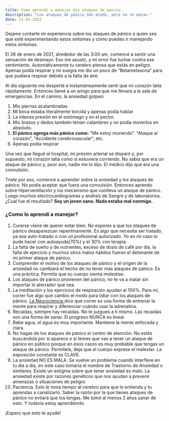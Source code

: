 ```yaml
---
title: Como aprendí a manejar mis ataques de panico.
description: "Los ataques de pánico dan miedo, pero no te matan."
date: 11-01-2022
---
```


Dejame contarte mi experiencia sobre los ataques de pánico a quien sea que  esté experimentando estos síntomas y cómo puedes ir manejando estos síntomas.

El 26 de enero de 2021, alrededor de las 3:00 am, comencé a sentir una sensación de desmayo. Eso me asustó, y mi error fue luchar contra ese sentimiento. Automáticamente tu cerebro piensa que estás en peligro. Apenas podía respirar y mi suegra me dio un poco de “Betametasona” para que pudiera respirar debido a la falta de aire.

Al día siguiente me desperté e instantáneamente sentí que mi corazón latía rápidamente. Entonces llamé a un amigo para que me llevara a la sala de emergencias. En el camino, la ansiedad golpeó:

1. Mis piernas acalambradas
2. Mi boca estaba literalmente torcida y apenas podía hablar
3. La intensa presión en el estómago y en el pecho.
4. Mis brazos y dedos también tenían calambres y no podía moverlos en absoluto.
5. **El pánico agrega más pánico como:** "Me estoy muriendo". "Ataque al corazón", "Accidente cerebrovascular", etc.
6. Apenas podía respirar

Una vez que llegué al hospital, mi presión arterial se disparó y, por supuesto, mi corazón latía como si estuviera corriendo. No sabía que era un ataque de pánico y, peor aún, nadie me lo dijo. El médico dijo que era una convulsión.

Triste por eso, comencé a aprender sobre la ansiedad y los ataques de pánico. No podía aceptar que fuera una convulsión. Entonces aprendo sobre Hiperventilación y los mecanismo que conlleva un ataque de pánico. Luego muchos electrocardiogramas y análisis de Sangre y de laboratorios. ¿Cual fue el resultado? **Soy un joven sano. Nada estaba mal conmigo.**

### ¿Como lo aprendí a manejar?

1. Curarse viene de querer estar bien. No esperes a que los ataques de pánico desaparezcan repentinamente. Es algo que necesita ser tratado, ya sea auto-tratado o con un profesional autorizado. Yo en mi caso lo pude hacer con autoayuda(70%) y el 30% con terapia.
2. La falta de sueño y de nutrientes, exceso de dosis de café por día, la falta de ejercicio y muchos otros malos hábitos fueron el detonante de mi primer ataque de pánico.
3. Comprender el motivo de los ataques de pánico y el origen de la ansiedad no cambiará el hecho de no tener más ataques de pánico. Es una práctica. Permita que su cuerpo sienta molestias.
4. Los ataques de pánico provienen del pánico, no te va a matar sin importar lo aterrador que sea.
5. La meditación y los ejercicios de respiración ayudan al 100%. Para mí, correr fue algo que cambio el modo para lidiar con los ataques de pánico. [La Neurociencia ](https://www.runnersworld.com/health-injuries/a37612056/how-to-stop-a-panic-attack-on-a-run/)dice que correr es una forma de entrenar la mente para respirar y diferenciar cuándo usar la adrenalina.
6. Recaídas, siempre hay recaídas. No te juzgues a ti mismo. Las recaídas son una forma de sanar. El progreso NUNCA es lineal.
7. Bebe agua, el agua es muy importante. Mantiene la mente enfocada y clara.
8. No hagas de los ataques de pánico el centro de atención. No estés buscándola por si aparece o si temes que  vas a tener un ataque de pánico en público porque en esos casos es muy probable que  tengas un ataque de pánico. Permítela, deja que el cuerpo exprese el malestar. La exposición constante es CLAVE.
9. La ansiedad NO ES MALA. Se vuelve un problema cuando interfiere en tu día a día, en este caso tomaría el nombre de Trastorno de Ansiedad o similares. Existe un estigma sobre que tener ansiedad es malo. La ansiedad existe por razones genéticos que nos ayudan a prevenir amenazas o situaciones de peligro.
10. Paciencia. Esto  le toma tiempo al cerebro para que lo entienda y tu aprendas a canalizarlo. Saber la razón por la que tienes ataques de pánico no evitará que los tengas. Me tomó al menos 2 años sanar de esto. Y todavía estoy aprendiendo.

¡Espero que esto te ayude!

